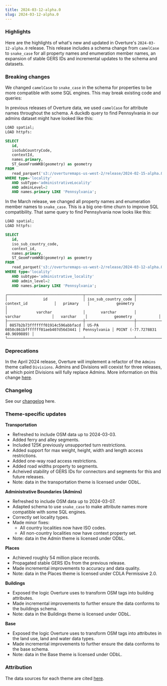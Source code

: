 ```yaml
---
title: 2024-03-12-alpha.0
slug: 2024-03-12-alpha.0
---
```


### Highlights
Here are the highlights of what's new and updated in Overture's `2024-03-12-alpha.0` release. This release includes a schema change from `camelCase` to `snake_case` for all property names and enumeration member names, an expansion of stable GERS IDs and incremental updates to the schema and datasets.

<!-- truncate -->

### Breaking changes
We changed `camelCase` to `snake_case` in the schema for properties to be more compatible with some SQL engines. This may break existing code and queries:

In previous releases of Overture data, we used `camelCase` for attribute names throughout the schema. A duckdb query to find Pennsylvania in our admins dataset might have looked like this:

```sql
LOAD spatial;
LOAD httpfs:

SELECT
   id,
   isoSubCountryCode,
   contextId,
   names.primary,
   ST_GeomFromWKB(geometry) as geometry
FROM
   read_parquet('s3://overturemaps-us-west-2/release/2024-02-15-alpha.0/theme=admins/type=*/*', filename=true, hive_partitioning=1)
WHERE type='locality'
   AND subType='administrativeLocality'
   AND adminLevel=2
   AND names.primary LIKE 'Pennsylvania';
```

In the March release, we changed all property names and enumeration member names to `snake_case`. This is a big one-time churn to improve SQL compatibility. That same query to find Pennsylvania now looks like this:

```sql
LOAD spatial;
LOAD httpfs:

SELECT
   id,
   iso_sub_country_code,
   context_id,
   names.primary,
   ST_GeomFromWKB(geometry) as geometry
FROM
   read_parquet('s3://overturemaps-us-west-2/release/2024-03-12-alpha.0/theme=admins/type=*/*', filename=true, hive_partitioning=1)
WHERE type='locality'
   AND subtype='administrative_locality'
   AND admin_level=2
   AND names.primary LIKE 'Pennsylvania';
```
```
┌──────────────────────────────────┬──────────────────────┬──────────────────────────────────┬──────────────┬────────────────────────────────┐
│                id                │ iso_sub_country_code │            context_id            │   primary    │            geometry            │
│             varchar              │       varchar        │             varchar              │   varchar    │            geometry            │
├──────────────────────────────────┼──────────────────────┼──────────────────────────────────┼──────────────┼────────────────────────────────┤
│ 0857b2b73fffffff01914c596abbfacd │ US-PA                │ 0850c861bfffffff01aeb407d56d3441 │ Pennsylvania │ POINT (-77.7278831 40.9699889) │
└──────────────────────────────────┴──────────────────────┴──────────────────────────────────┴──────────────┴────────────────────────────────┘
```


### Deprecations
In the April 2024 release, Overture will implement a refactor of the `Admins` theme called `Divisions`. Admins and Divisions will coexist for three releases, at which point Divisions will fully replace Admins. More information on this change [here](https://github.com/OvertureMaps/schema/discussions/117).

### Changelog
See our [changelog](https://github.com/OvertureMaps/schema/releases/tag/v0.9.0) here.

### Theme-specific updates

**Transportation**
- Refreshed to include OSM data up to 2024-03-03.
- Added ferry and alley segments.
- Included 125K previously unsupported turn restrictions.
- Added support for max weight, height, width and length access restrictions.
- Added one-way road access restrictions.
- Added road widths property to segments.
- Acheived stability of GERS IDs for connectors and segments for this and future releases.
- Note: data in the transportation theme is licensed under ODbL.

**Administrative Boundaries (Admins)**
- Refreshed to include OSM data up to 2024-03-07.
- Adapted schema to use `snake_case` to make attribute names more compatible with some SQL engines.
- Correctly set locality types.
- Made minor fixes:
     - All country localities now have ISO codes.
     - All non-country localities now have context property set.
- Note: data in the Admin theme is licensed under ODbL.

**Places**
- Achieved roughly 54 million place records.
- Propagated stable GERS IDs from the previous release.
- Made incremental improvements to accuracy and data quality.
- Note: data in the Places theme is licensed under CDLA Permissive 2.0.

**Buildings**
- Exposed the logic Overture uses to transform OSM tags into building attributes.
- Made incremental improvements to further ensure the data conforms to the buildings schema.
- Note: data in the Buildings theme is licensed under ODbL.

**Base**
- Exposed the logic Overture uses to transform OSM tags into attributes in the land use, land and water data types.
- Made incremental improvements to further ensure the data conforms to the base schema.
- Note: data in the Base theme is licensed under ODbL.

### Attribution
The data sources for each theme are cited [here](//attribution).
